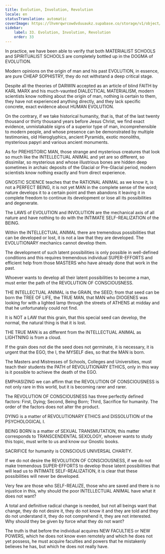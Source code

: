 ```yaml
---
title: Evolution, Involution, Revolution
locale: en
statusTranslation: automatic
coverImage: https://lhvmrqwrcowdvduuaukz.supabase.co/storage/v1/object/public/strapi-uploads/small_cover-educacion-fundamental.webp-2d51a7828a2b1309555be27f7e2a61a0.webp
sidebar:
    label: 33. Evolution, Involution, Revolution
    order: 33
---
```

In practice, we have been able to verify that both MATERIALIST SCHOOLS and SPIRITUALIST SCHOOLS are completely bottled up in the DOGMA of EVOLUTION.

Modern opinions on the origin of man and his past EVOLUTION, in essence, are pure CHEAP SOPHISTRY, they do not withstand a deep critical stage.

Despite all the theories of DARWIN accepted as an article of blind FAITH by KARL MARX and his much-vaunted DIALECTICAL MATERIALISM, modern scientists know nothing about the origin of man, nothing is certain to them, they have not experienced anything directly, and they lack specific concrete, exact evidence about HUMAN EVOLUTION.

On the contrary, if we take historical humanity, that is, that of the last twenty thousand or thirty thousand years before Jesus Christ, we find exact evidence, unmistakable signs of a superior type of man, incomprehensible to modern people, and whose presence can be demonstrated by multiple testimonies, old Hieroglyphics, ancient Pyramids, exotic monoliths, mysterious papyri and various ancient monuments.

As for PREHISTORIC MAN, those strange and mysterious creatures that look so much like the INTELLECTUAL ANIMAL and yet are so different, so dissimilar, so mysterious and whose illustrious bones are hidden deep sometimes in archaic deposits of the Glacial or Pre-Glacial period, modern scientists know nothing exactly and from direct experience.

GNOSTIC SCIENCE teaches that the RATIONAL ANIMAL as we know it, is not a PERFECT BEING, it is not yet MAN in the complete sense of the word; nature develops it to a certain point and then abandons it leaving it in complete freedom to continue its development or lose all its possibilities and degenerate.

The LAWS of EVOLUTION and INVOLUTION are the mechanical axis of all nature and have nothing to do with the INTIMATE SELF-REALIZATION of the BEING.

Within the INTELLECTUAL ANIMAL there are tremendous possibilities that can be developed or lost, it is not a law that they are developed. The EVOLUTIONARY mechanics cannot develop them.

The development of such latent possibilities is only possible in well-defined conditions and this requires tremendous individual SUPER-EFFORTS and efficient help from those MASTERS who have already done that work in the past.

Whoever wants to develop all their latent possibilities to become a man, must enter the path of the REVOLUTION OF CONSCIOUSNESS.

THE INTELLECTUAL ANIMAL is the GRAIN, the SEED; from that seed can be born the TREE OF LIFE, the TRUE MAN, that MAN who DIOGENES was looking for with a lighted lamp through the streets of ATHENS at midday and that he unfortunately could not find.

It is NOT a LAW that this grain, that this special seed can develop, the normal, the natural thing is that it is lost.

THE TRUE MAN is as different from the INTELLECTUAL ANIMAL as LIGHTNING is from a cloud.

If the grain does not die the seed does not germinate, it is necessary, it is urgent that the EGO, the I, the MYSELF dies, so that the MAN is born.

The Masters and Mistresses of Schools, Colleges and Universities, must teach their students the PATH of REVOLUTIONARY ETHICS, only in this way is it possible to achieve the death of the EGO.

EMPHASIZING we can affirm that the REVOLUTION OF CONSCIOUSNESS is not only rare in this world, but it is becoming rarer and rarer.

The REVOLUTION OF CONSCIOUSNESS has three perfectly defined factors: First, Dying; Second, Being Born; Third, Sacrifice for humanity. The order of the factors does not alter the product.

DYING is a matter of REVOLUTIONARY ETHICS and DISSOLUTION of the PSYCHOLOGICAL I.

BEING BORN is a matter of SEXUAL TRANSMUTATION, this matter corresponds to TRANSCENDENTAL SEXOLOGY, whoever wants to study this topic, must write to us and know our Gnostic books.

SACRIFICE for humanity is CONSCIOUS UNIVERSAL CHARITY.

If we do not desire the REVOLUTION OF CONSCIOUSNESS, if we do not make tremendous SUPER-EFFORTS to develop those latent possibilities that will lead us to INTIMATE SELF-REALIZATION, it is clear that these possibilities will never be developed.

Very few are those who SELF-REALIZE, those who are saved and there is no injustice in this, why should the poor INTELLECTUAL ANIMAL have what it does not want?

A total and definitive radical change is needed, but not all beings want that change, they do not desire it, they do not know it and they are told and they do not understand it, they do not comprehend it, they are not interested. Why should they be given by force what they do not want?

The truth is that before the individual acquires NEW FACULTIES or NEW POWERS, which he does not know even remotely and which he does not yet possess, he must acquire faculties and powers that he mistakenly believes he has, but which he does not really have.


